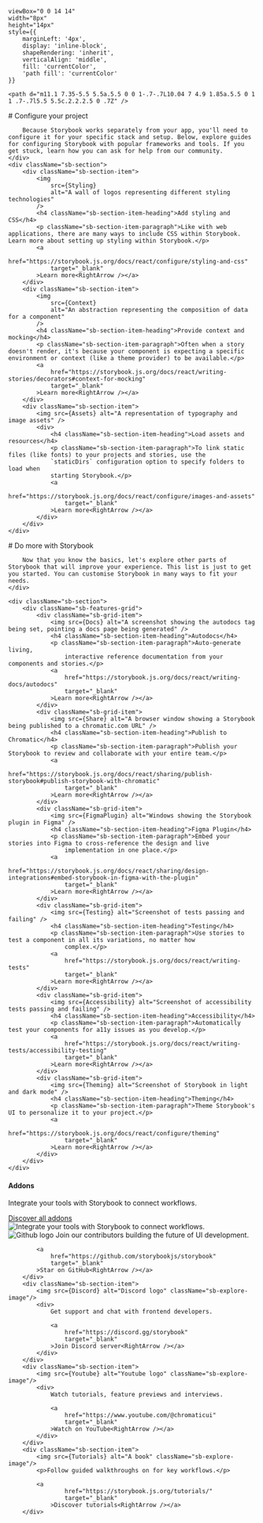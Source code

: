 

    viewBox="0 0 14 14" 
    width="8px" 
    height="14px" 
    style={{ 
        marginLeft: '4px',
        display: 'inline-block',
        shapeRendering: 'inherit',
        verticalAlign: 'middle',
        fill: 'currentColor',
        'path fill': 'currentColor'
    }}
>
    <path d="m11.1 7.35-5.5 5.5a.5.5 0 0 1-.7-.7L10.04 7 4.9 1.85a.5.5 0 1 1 .7-.7l5.5 5.5c.2.2.2.5 0 .7Z" />
</svg>

<Meta title="Configure your project" />

<div className="sb-container">
    <div className='sb-section-title'>
        # Configure your project

        Because Storybook works separately from your app, you'll need to configure it for your specific stack and setup. Below, explore guides for configuring Storybook with popular frameworks and tools. If you get stuck, learn how you can ask for help from our community.
    </div>
    <div className="sb-section">
        <div className="sb-section-item">
            <img
                src={Styling}
                alt="A wall of logos representing different styling technologies"
            />
            <h4 className="sb-section-item-heading">Add styling and CSS</h4>
            <p className="sb-section-item-paragraph">Like with web applications, there are many ways to include CSS within Storybook. Learn more about setting up styling within Storybook.</p>
            <a
                href="https://storybook.js.org/docs/react/configure/styling-and-css"
                target="_blank"
            >Learn more<RightArrow /></a>
        </div>
        <div className="sb-section-item">
            <img
                src={Context}
                alt="An abstraction representing the composition of data for a component"
            />
            <h4 className="sb-section-item-heading">Provide context and mocking</h4>
            <p className="sb-section-item-paragraph">Often when a story doesn't render, it's because your component is expecting a specific environment or context (like a theme provider) to be available.</p>
            <a
                href="https://storybook.js.org/docs/react/writing-stories/decorators#context-for-mocking"
                target="_blank"
            >Learn more<RightArrow /></a>
        </div>
        <div className="sb-section-item">
            <img src={Assets} alt="A representation of typography and image assets" />
            <div>
                <h4 className="sb-section-item-heading">Load assets and resources</h4>
                <p className="sb-section-item-paragraph">To link static files (like fonts) to your projects and stories, use the
                `staticDirs` configuration option to specify folders to load when
                starting Storybook.</p>
                <a
                    href="https://storybook.js.org/docs/react/configure/images-and-assets"
                    target="_blank"
                >Learn more<RightArrow /></a>
            </div>
        </div>
    </div>
</div>
<div className="sb-container">
    <div className='sb-section-title'>
        # Do more with Storybook

        Now that you know the basics, let's explore other parts of Storybook that will improve your experience. This list is just to get you started. You can customise Storybook in many ways to fit your needs.
    </div>

    <div className="sb-section">
        <div className="sb-features-grid">
            <div className="sb-grid-item">
                <img src={Docs} alt="A screenshot showing the autodocs tag being set, pointing a docs page being generated" />
                <h4 className="sb-section-item-heading">Autodocs</h4>
                <p className="sb-section-item-paragraph">Auto-generate living,
                    interactive reference documentation from your components and stories.</p>
                <a
                    href="https://storybook.js.org/docs/react/writing-docs/autodocs"
                    target="_blank"
                >Learn more<RightArrow /></a>
            </div>
            <div className="sb-grid-item">
                <img src={Share} alt="A browser window showing a Storybook being published to a chromatic.com URL" />
                <h4 className="sb-section-item-heading">Publish to Chromatic</h4>
                <p className="sb-section-item-paragraph">Publish your Storybook to review and collaborate with your entire team.</p>
                <a
                    href="https://storybook.js.org/docs/react/sharing/publish-storybook#publish-storybook-with-chromatic"
                    target="_blank"
                >Learn more<RightArrow /></a>
            </div>
            <div className="sb-grid-item">
                <img src={FigmaPlugin} alt="Windows showing the Storybook plugin in Figma" />
                <h4 className="sb-section-item-heading">Figma Plugin</h4>
                <p className="sb-section-item-paragraph">Embed your stories into Figma to cross-reference the design and live
                    implementation in one place.</p>
                <a
                    href="https://storybook.js.org/docs/react/sharing/design-integrations#embed-storybook-in-figma-with-the-plugin"
                    target="_blank"
                >Learn more<RightArrow /></a>
            </div>
            <div className="sb-grid-item">
                <img src={Testing} alt="Screenshot of tests passing and failing" />
                <h4 className="sb-section-item-heading">Testing</h4>
                <p className="sb-section-item-paragraph">Use stories to test a component in all its variations, no matter how
                    complex.</p>
                <a
                    href="https://storybook.js.org/docs/react/writing-tests"
                    target="_blank"
                >Learn more<RightArrow /></a>
            </div>
            <div className="sb-grid-item">
                <img src={Accessibility} alt="Screenshot of accessibility tests passing and failing" />
                <h4 className="sb-section-item-heading">Accessibility</h4>
                <p className="sb-section-item-paragraph">Automatically test your components for a11y issues as you develop.</p>
                <a
                    href="https://storybook.js.org/docs/react/writing-tests/accessibility-testing"
                    target="_blank"
                >Learn more<RightArrow /></a>
            </div>
            <div className="sb-grid-item">
                <img src={Theming} alt="Screenshot of Storybook in light and dark mode" />
                <h4 className="sb-section-item-heading">Theming</h4>
                <p className="sb-section-item-paragraph">Theme Storybook's UI to personalize it to your project.</p>
                <a
                    href="https://storybook.js.org/docs/react/configure/theming"
                    target="_blank"
                >Learn more<RightArrow /></a>
            </div>
        </div>
    </div>
</div>
<div className='sb-addon'>
    <div className='sb-addon-text'>
        <h4>Addons</h4>
        <p className="sb-section-item-paragraph">Integrate your tools with Storybook to connect workflows.</p>
        <a
                href="https://storybook.js.org/integrations/"
                target="_blank"
            >Discover all addons<RightArrow /></a>
    </div>
    <div className='sb-addon-img'>
        <img src={AddonLibrary} alt="Integrate your tools with Storybook to connect workflows." />
    </div>
</div>

<div className="sb-section sb-socials">
        <div className="sb-section-item">
            <img src={Github} alt="Github logo" className="sb-explore-image"/>
            Join our contributors building the future of UI development.

            <a
                href="https://github.com/storybookjs/storybook"
                target="_blank"
            >Star on GitHub<RightArrow /></a>
        </div>
        <div className="sb-section-item">
            <img src={Discord} alt="Discord logo" className="sb-explore-image"/>
            <div>
                Get support and chat with frontend developers.

                <a
                    href="https://discord.gg/storybook"
                    target="_blank"
                >Join Discord server<RightArrow /></a>
            </div>
        </div>
        <div className="sb-section-item">
            <img src={Youtube} alt="Youtube logo" className="sb-explore-image"/>
            <div>
                Watch tutorials, feature previews and interviews.

                <a
                    href="https://www.youtube.com/@chromaticui"
                    target="_blank"
                >Watch on YouTube<RightArrow /></a>
            </div>
        </div>
        <div className="sb-section-item">
            <img src={Tutorials} alt="A book" className="sb-explore-image"/>
            <p>Follow guided walkthroughs on for key workflows.</p>

            <a
                    href="https://storybook.js.org/tutorials/"
                    target="_blank"
                >Discover tutorials<RightArrow /></a>
        </div>
</div>

<style>
    {`
    .sb-container {
        margin-bottom: 48px;
    }

    .sb-section {
        width: 100%;
        display: flex;
        flex-direction: row;
        gap: 20px;
    }

    img {
        object-fit: cover;
    }

    .sb-section-title {
        margin-bottom: 32px;
    }

    .sb-section a:not(h1 a, h2 a, h3 a) {
        font-size: 14px;
    }

    .sb-section-item, .sb-grid-item {
        flex: 1;
        display: flex;
        flex-direction: column;
    }

    .sb-section-item-heading {
        padding-top: 20px !important;
        padding-bottom: 5px !important;
        margin: 0 !important;
    }
    .sb-section-item-paragraph {
        margin: 0;
        padding-bottom: 10px;
    }

    .sb-chevron {
        margin-left: 5px;
    }

    .sb-features-grid {
        display: grid;
        grid-template-columns: repeat(2, 1fr);
        grid-gap: 32px 20px;
    }

    .sb-socials {
        display: grid;
        grid-template-columns: repeat(4, 1fr);
    }

    .sb-socials p {
        margin-bottom: 10px;
    }

    .sb-explore-image {
        max-height: 32px;
        align-self: flex-start;
    }

    .sb-addon {
        width: 100%;
        display: flex;
        align-items: center;
        position: relative;
        background-color: #EEF3F8;
        border-radius: 5px;
        border: 1px solid rgba(0, 0, 0, 0.05);
        background: #EEF3F8;
        height: 180px;
        margin-bottom: 48px;
        overflow: hidden;
    }

    .sb-addon-text {
        padding-left: 48px;
        max-width: 240px;
    }

    .sb-addon-text h4 {
        padding-top: 0px;
    }

    .sb-addon-img {
        position: absolute;
        left: 345px;
        top: 0;
        height: 100%;
        width: 200%;
        overflow: hidden;
    }

    .sb-addon-img img {
        width: 650px;
        transform: rotate(-15deg);
        margin-left: 40px;
        margin-top: -72px;
        box-shadow: 0 0 1px rgba(255, 255, 255, 0);
        backface-visibility: hidden;
    }

    @media screen and (max-width: 800px) {
        .sb-addon-img {
            left: 300px;
        }
    }

    @media screen and (max-width: 600px) {
        .sb-section {
            flex-direction: column;
        }

        .sb-features-grid {
            grid-template-columns: repeat(1, 1fr);
        }

        .sb-socials {
            grid-template-columns: repeat(2, 1fr);
        }

        .sb-addon {
            height: 280px;
            align-items: flex-start;
            padding-top: 32px;
            overflow: hidden;
        }

        .sb-addon-text {
            padding-left: 24px;
        }

        .sb-addon-img {
            right: 0;
            left: 0;
            top: 130px;
            bottom: 0;
            overflow: hidden;
            height: auto;
            width: 124%;
        }

        .sb-addon-img img {
            width: 1200px;
            transform: rotate(-12deg);
            margin-left: 0;
            margin-top: 48px;
            margin-bottom: -40px;
            margin-left: -24px;
        }
    }
    `}
</style>
